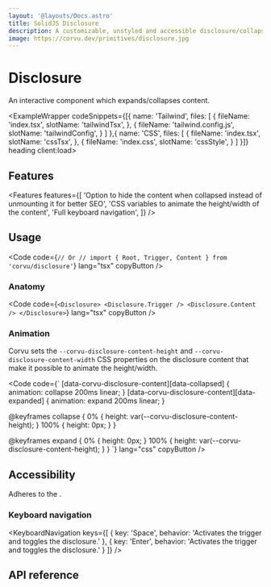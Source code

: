 ```yaml
---
layout: '@layouts/Docs.astro'
title: SolidJS Disclosure
description: A customizable, unstyled and accessible disclosure/collapsible component for SolidJS
image: https://corvu.dev/primitives/disclosure.jpg
---
```


# Disclosure

An interactive component which expands/collapses content.

<ExampleWrapper codeSnippets={[{
  name: 'Tailwind',
  files: [
    {
      fileName: 'index.tsx',
      slotName: 'tailwindTsx',
    },
    {
      fileName: 'tailwind.config.js',
      slotName: 'tailwindConfig',
    }
  ]
},{
  name: 'CSS',
  files: [
    {
      fileName: 'index.tsx',
      slotName: 'cssTsx',
    },
    {
      fileName: 'index.css',
      slotName: 'cssStyle',
    }
  ]
}]} heading client:load>
  <BasicExample client:load />
  <RawCode slot="tailwindTsx" code={TailwindTsx} lang="tsx" />
  <RawCode slot="tailwindConfig" code={TailwindConfig} lang="js" />
  <RawCode slot="cssTsx" code={CssTsx} lang="tsx" />
  <RawCode slot="cssStyle" code={CssStyle} lang="css" />
</ExampleWrapper>

## Features
<Features features={[
  'Option to hide the content when collapsed instead of unmounting it for better SEO',
  'CSS variables to animate the height/width of the content',
  'Full keyboard navigation',
]} />

## Usage
<Code code={`
// Or
// import { Root, Trigger, Content } from 'corvu/disclosure'
`} lang="tsx" copyButton />

### Anatomy

<Code code={`
<Disclosure>
  <Disclosure.Trigger />
  <Disclosure.Content />
</Disclosure>
`} lang="tsx" copyButton />

### Animation
Corvu sets the `--corvu-disclosure-content-height` and `--corvu-disclosure-content-width` CSS properties on the disclosure content that make it possible to animate the height/width.

<Code code={`
[data-corvu-disclosure-content][data-collapsed] {
  animation: collapse 200ms linear;
}
[data-corvu-disclosure-content][data-expanded] {
  animation: expand 200ms linear;
}

@keyframes collapse {
  0% {
    height: var(--corvu-disclosure-content-height);
  }
  100% {
    height: 0px;
  }
}

@keyframes expand {
  0% {
    height: 0px;
  }
  100% {
    height: var(--corvu-disclosure-content-height);
  }
}
`} lang="css" copyButton />

## Accessibility
Adheres to the <Link href="https://www.w3.org/WAI/ARIA/apg/patterns/disclosure/" text="Disclosure WAI-ARIA design pattern" newTab />.

### Keyboard navigation

<KeyboardNavigation keys={[
  {
    key: 'Space',
    behavior: 'Activates the trigger and toggles the disclosure.'
  },
  {
    key: 'Enter',
    behavior: 'Activates the trigger and toggles the disclosure.'
  }
]} />

## API reference

<GenerateApiDocs primitive="Disclosure" />
